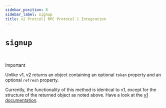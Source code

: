```yaml
---
sidebar_position: 8
sidebar_label: signup
title: v2 Protcol| RPC Protocol | Integration
---
```


# `signup`

<br/>

> [!IMPORTANT]
> Unlike v1, v2 returns an object containing an optional `token` property and an optional `refresh` property.

Currently, the functionality of this method is identical to v1, except for the structure of the returned object as noted above. Have a look at the [v1 documentation](/docs/surrealdb/integration/rpc/v1#signup).